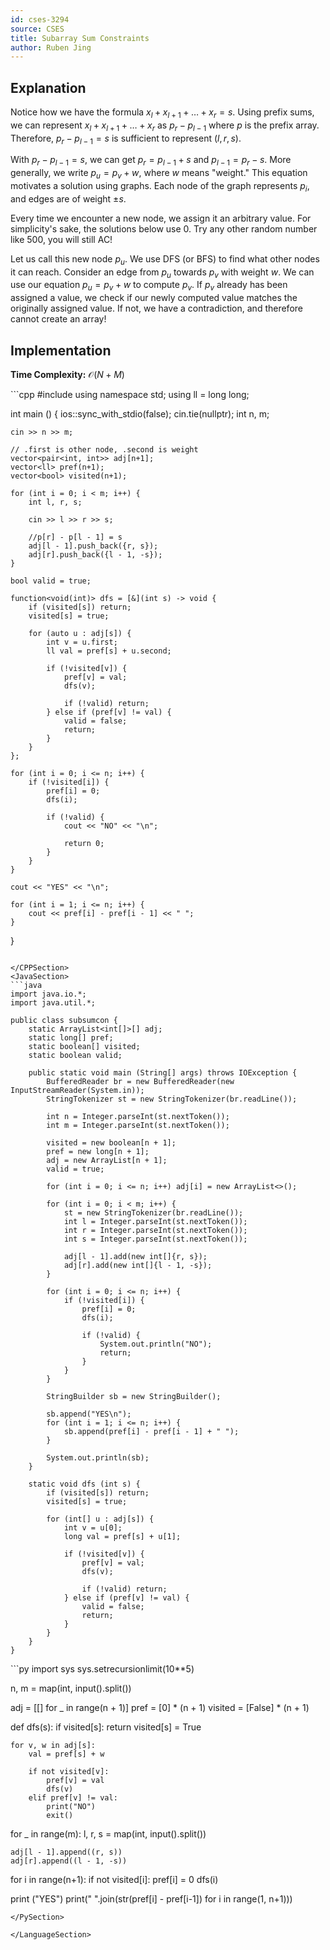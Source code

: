 ```yaml
---
id: cses-3294
source: CSES
title: Subarray Sum Constraints
author: Ruben Jing
---
```


## Explanation

Notice how we have the formula $x_l + x_{l+1} + \dots + x_r = s$. Using prefix sums, 
we can represent $x_l + x_{l+1} + \dots + x_r$ as $p_r - p_{l-1}$ where $p$ is the prefix 
array. Therefore, $p_r - p_{l-1} = s$ is sufficient to represent $(l, r, s)$. 

With $p_r - p_{l-1} = s$, we can get $p_r = p_{l-1} + s$ and $p_{l-1} = p_r - s$. More generally, 
we write $p_u = p_v + w$, where $w$ means "weight." This equation motivates a solution using 
graphs. Each node of the graph represents $p_i$, and edges are of weight $\pm s$. 

Every time we encounter a new node, we assign it an arbitrary value. For simplicity's sake, 
the solutions below use $0$. Try any other random number like $500$, you will still AC! 

Let us call this new node $p_u$. We use DFS (or BFS) to find what other nodes it can reach. 
Consider an edge from $p_u$ towards $p_v$ with weight $w$. We can use our equation $p_u = p_v + w$ 
to compute $p_v$. If $p_v$ already has been assigned a value, we check if our newly computed value 
matches the originally assigned value. If not, we have a contradiction, and therefore cannot create 
an array!

## Implementation 
**Time Complexity:** $\mathcal{O}(N + M)$

<LanguageSection>
<CPPSection>
```cpp
#include <bits/stdc++.h>
using namespace std;
using ll = long long;

int main () {
    ios::sync_with_stdio(false);
    cin.tie(nullptr);
    int n, m;

    cin >> n >> m;
    
    // .first is other node, .second is weight
    vector<pair<int, int>> adj[n+1];
    vector<ll> pref(n+1);
    vector<bool> visited(n+1);

    for (int i = 0; i < m; i++) {
        int l, r, s;

        cin >> l >> r >> s;

        //p[r] - p[l - 1] = s
        adj[l - 1].push_back({r, s});
        adj[r].push_back({l - 1, -s});
    }

    bool valid = true;

    function<void(int)> dfs = [&](int s) -> void {
        if (visited[s]) return;
        visited[s] = true;

        for (auto u : adj[s]) {
            int v = u.first;
            ll val = pref[s] + u.second;

            if (!visited[v]) {
                pref[v] = val;
                dfs(v);

                if (!valid) return;
            } else if (pref[v] != val) {
                valid = false;
                return;
            }
        }
    };

    for (int i = 0; i <= n; i++) {
        if (!visited[i]) {
            pref[i] = 0;
            dfs(i);

            if (!valid) {
                cout << "NO" << "\n";

                return 0;
            }
        }
    }

    cout << "YES" << "\n";

    for (int i = 1; i <= n; i++) {
        cout << pref[i] - pref[i - 1] << " ";
    }
}
```

</CPPSection>
<JavaSection>
```java
import java.io.*;
import java.util.*;

public class subsumcon {
	static ArrayList<int[]>[] adj;
    static long[] pref;
	static boolean[] visited;
    static boolean valid;

    public static void main (String[] args) throws IOException {
        BufferedReader br = new BufferedReader(new InputStreamReader(System.in));
        StringTokenizer st = new StringTokenizer(br.readLine());
        
        int n = Integer.parseInt(st.nextToken());
        int m = Integer.parseInt(st.nextToken());

        visited = new boolean[n + 1];
        pref = new long[n + 1];
        adj = new ArrayList[n + 1];
        valid = true;

        for (int i = 0; i <= n; i++) adj[i] = new ArrayList<>();

        for (int i = 0; i < m; i++) {
            st = new StringTokenizer(br.readLine());
            int l = Integer.parseInt(st.nextToken());
            int r = Integer.parseInt(st.nextToken());
            int s = Integer.parseInt(st.nextToken());

            adj[l - 1].add(new int[]{r, s});
            adj[r].add(new int[]{l - 1, -s});
        }

        for (int i = 0; i <= n; i++) {
            if (!visited[i]) {
                pref[i] = 0;
                dfs(i);

                if (!valid) {
                    System.out.println("NO");
                    return;
                }
            }
        }

        StringBuilder sb = new StringBuilder();

        sb.append("YES\n");
        for (int i = 1; i <= n; i++) {
            sb.append(pref[i] - pref[i - 1] + " ");
        }

        System.out.println(sb);
    }

    static void dfs (int s) {
        if (visited[s]) return;
        visited[s] = true;

        for (int[] u : adj[s]) {
            int v = u[0];
            long val = pref[s] + u[1];

            if (!visited[v]) {
                pref[v] = val;
                dfs(v);

                if (!valid) return;
            } else if (pref[v] != val) {
                valid = false;
                return;
            }
        }
    }
}
```
</JavaSection>
<PySection>
```py
import sys
sys.setrecursionlimit(10**5) 

n, m = map(int, input().split())

adj = [[] for _ in range(n + 1)]
pref = [0] * (n + 1)
visited = [False] * (n + 1)

def dfs(s):
    if visited[s]:
        return
    visited[s] = True

    for v, w in adj[s]:
        val = pref[s] + w

        if not visited[v]:
            pref[v] = val
            dfs(v)
        elif pref[v] != val:
            print("NO")
            exit()

for _ in range(m):
    l, r, s = map(int, input().split())

    adj[l - 1].append((r, s))
    adj[r].append((l - 1, -s))

for i in range(n+1):
    if not visited[i]:
        pref[i] = 0
        dfs(i)

print ("YES")
print(" ".join(str(pref[i] - pref[i-1]) for i in range(1, n+1)))
```
</PySection>

</LanguageSection>
